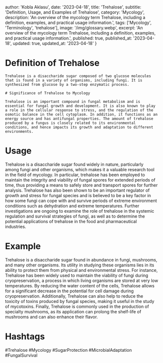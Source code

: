 
  author: 'Kobla Aklasu',
  date: '2023-04-18',
  title: 'Trehalose',
  subtitle: 'Definition, Usage, and Examples of Trehalose',
  category: 'Mycology',
  description: 'An overview of the mycology term Trehalose, including a definition, examples, and practical usage information.',
  tags: ['Mycology', 'Terminology', 'trehalose'],
  image: '/img/glossary.webp',
  excerpt: 'An overview of the mycology term Trehalose, including a definition, examples, and practical usage information.',
  published: true,
  published_at: '2023-04-18',
  updated: true,
  updated_at: '2023-04-18'
}




# Definition of Trehalose
    
    Trehalose is a disaccharide sugar composed of two glucose molecules that is found in a variety of organisms, including fungi. It is synthesized from glucose by a two-step enzymatic process.
    
    # Significance of Trehalose to Mycology
    
    Trehalose is an important compound in fungal metabolism and is essential for fungal growth and development. It is also known to play a role in the cellular response to stress, and the regulation of the osmotic balance in the cell cytoplasm. In addition, it functions as an energy source and has antifungal properties. The amount of trehalose produced by a fungus is closely related to its environmental conditions, and hence impacts its growth and adaptation to different environments.

# Usage

Trehalose is a disaccharide sugar found widely in nature, particularly among fungi and other organisms, which makes it a valuable research tool in the field of mycology. In particular, trehalose has been employed to maintain the integrity and viability of fungal spores for extended periods of time, thus providing a means to safely store and transport spores for further analysis. Trehalose has also been shown to be an important regulator of growth and stress for fungal species and is believed to be a key factor in how some fungi can cope with and survive periods of extreme environment conditions such as dehydration and extreme temperatures. Further investigations are ongoing to examine the role of trehalose in the systemic regulation and survival strategies of fungi, as well as to determine the potential applications of trehalose in the food and pharmaceutical industries.

# Example

Trehalose is a disaccharide sugar found in abundance in fungi, mushrooms, and many other organisms. Its utility in studying these organisms lies in its ability to protect them from physical and environmental stress. For instance, Trehalose has been widely used to maintain the viability of fungi during cryopreservation, a process in which living organisms are stored at very low temperatures. By reducing the water content of the cells, Trehalose allows for a significant decrease in the potential for cell damage during cryopreservation. Additionally, Trehalose can also help to reduce the toxicity of toxins produced by fungal species, making it useful in the study of mycotoxins. Finally, Trehalose is commonly used in the production of specialty mushrooms, as its application can prolong the shelf-life of mushrooms and can also enhance their flavor.

# Hashtags

#Trehalose #Mycology #SugarProtection #MicrobialAdaptation #FungalSurvival

